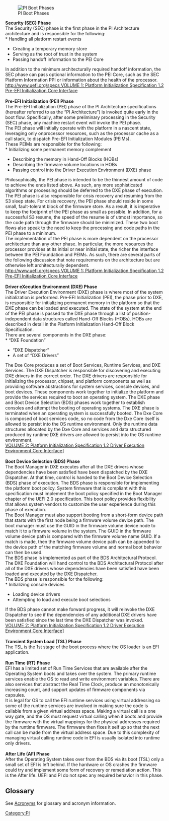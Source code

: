 [[Category:PI]]
[[Image:PI Boot Phases.jpg|thumb|alt=PI Boot Phases Picture|PI Boot Phases]]

'''Security (SEC) Phase'''<br>
The Security (SEC) phase is the first phase in the PI Architecture architecture and is responsible for
the following:<br>
* Handling all platform restart events
* Creating a temporary memory store
* Serving as the root of trust in the system
* Passing handoff information to the PEI Core
In addition to the minimum architecturally required handoff information, the SEC phase can pass
optional information to the PEI Core, such as the SEC Platform Information PPI or
information about the health of the processor.<br>
[[http://www.uefi.org/specs VOLUME 1: Platform Initialization Specification 1.2 Pre-EFI Initialization Core Interface]] <br>
<br>'''Pre-EFI Initialization (PEI) Phase'''<br>
The Pre-EFI Initialization (PEI) phase of the PI Architecture specifications (hereafter referred to as
the “PI Architecture”) is invoked quite early in the boot flow. Specifically, after some preliminary
processing in the Security (SEC) phase, any machine restart event will invoke the PEI phase.<br>
The PEI phase will initially operate with the platform in a nascent state, leveraging only onprocessor
resources, such as the processor cache as a call stack, to dispatch Pre-EFI Initialization
Modules (PEIMs).<br>
These PEIMs are responsible for the following:<br>
* Initializing some permanent memory complement
* Describing the memory in Hand-Off Blocks (HOBs)
* Describing the firmware volume locations in HOBs
* Passing control into the Driver Execution Environment (DXE) phase
Philosophically, the PEI phase is intended to be the thinnest amount of code to achieve the ends
listed above. As such, any more sophisticated algorithms or processing should be deferred to the
DXE phase of execution.<br>
The PEI phase is also responsible for crisis recovery and resuming from the S3 sleep state. For crisis
recovery, the PEI phase should reside in some small, fault-tolerant block of the firmware store. As a
result, it is imperative to keep the footprint of the PEI phase as small as possible. In addition, for a
successful S3 resume, the speed of the resume is of utmost importance, so the code path through the
firmware should be minimized. These two boot flows also speak to the need to keep the processing
and code paths in the PEI phase to a minimum.<br>
The implementation of the PEI phase is more dependent on the processor architecture than any other
phase. In particular, the more resources the processor provides at its initial or near initial state, the
richer the interface between the PEI Foundation and PEIMs. As such, there are several parts of the
following discussion that note requirements on the architecture but are otherwise left architecturally
dependent.<br>
[[http://www.uefi.org/specs VOLUME 1: Platform Initialization Specification 1.2 Pre-EFI Initialization Core Interface]] <br>
<br>'''Driver eXecution Environment (DXE) Phase'''<br>
The Driver Execution Environment (DXE) phase is where most of the system initialization is performed. Pre-EFI Initialization (PEI), the phase prior to DXE, is responsible for initializing permanent memory in the platform so that the DXE phase can be loaded and executed. The state of the system at the end of the PEI phase is passed to the DXE phase through a list of position-independent data structures called Hand-Off Blocks (HOBs). HOBs are described in detail in the Platform Initialization Hand-Off Block Specification.<br>
There are several components in the DXE phase:<br>
* “DXE Foundation”
* “DXE Dispatcher”
* A set of “DXE Drivers”
The Dxe Core produces a set of Boot Services, Runtime Services, and DXE Services. The DXE Dispatcher is responsible for discovering and executing DXE drivers in the correct order. The DXE drivers are responsible for initializing the processor, chipset, and platform components as well as providing software abstractions for system services, console devices, and boot devices. These components work together to initialize the platform and provide the services required to boot an operating system. The DXE phase and Boot Device Selection (BDS) phases work together to establish consoles and attempt the booting of operating systems. The DXE phase is terminated when an operating system is successfully booted. The Dxe Core is composed of boot services code, so no code from the Dxe Core itself is allowed to persist into the OS runtime environment. Only the runtime data structures allocated by the Dxe Core and services and data structured produced by runtime DXE drivers are allowed to persist into the OS runtime environment.<br>
[http://www.uefi.org/specs VOLUME 2: Platform Initialization Specification 1.2 Driver Execution Environment Core Interface]]<br> 
<br>'''Boot Device Selection (BDS) Phase'''<br>
The Boot Manager in DXE executes after all the DXE drivers whose dependencies have been satisfied have been dispatched by the DXE Dispatcher. At that time, control is handed to the Boot Device Selection (BDS) phase of execution. The BDS phase is responsible for implementing the platform boot policy. System firmware that is compliant with this specification must implement the boot policy specified in the Boot Manager chapter of the UEFI 2.0 specification. This boot policy provides flexibility that allows system vendors to customize the user experience during this phase of execution.<br>
The Boot Manager must also support booting from a short-form device path that starts with the first node being a firmware volume device path. The boot manager must use the GUID in the firmware volume device node to match it to a firmware volume in the system. The GUID in the firmware volume device path is compared with the firmware volume name GUID. If a match is made, then the firmware volume device path can be appended to the device path of the matching firmware volume and normal boot behavior can then be used.<br>
The BDS phase is implemented as part of the BDS Architectural Protocol. The DXE Foundation will hand control to the BDS Architectural Protocol after all of the DXE drivers whose dependencies have been satisfied have been loaded and executed by the DXE Dispatcher.<br>
The BDS phase is responsible for the following:<br>
* Initializing console devices
* Loading device drivers
* Attempting to load and execute boot selections
If the BDS phase cannot make forward progress, it will reinvoke the DXE Dispatcher to see if the dependencies of any additional DXE drivers have been satisfied since the last time the DXE Dispatcher was invoked.<br>
[http://www.uefi.org/specs VOLUME 2: Platform Initialization Specification 1.2 Driver Execution Environment Core Interface]]<br> 
<br>'''Transient System Load (TSL) Phase'''<br>
The TSL is the 1st stage of the boot process where the OS loader is an EFI application.<br>
<br>'''Run Time (RT) Phase'''<br>
EFI has a limited set of Run Time Services that are available after the Operating System boots and takes over the system. The primary runtime services enable the OS to read and write environment variables. There are also services that abstract the Real Time Clock, produce an monotonically increasing count, and support updates of firmware components via capsules.<br>
It is legal for OS to call the EFI runtime services using virtual addressing so some of the runtime services are involved in making sure the code is callable from a given virtual address space. Making a virtual call is a one way gate, and the OS must request virtual calling when it boots and provide the firmware with the virtual mappings for the physical addresses required by the runtime firmware. The firmware then fixes it self up so that the next call can be made from the virtual address space. Due to this complexity of managing virtual calling runtime code in EFI is usually isolated into runtime only drivers.<br>
<br>'''After Life (AF) Phase'''<br>
After the Operating System takes over from the BDS via its boot (TSL)  only a small set of EFI is left behind. If the hardware or OS crashes the  firmware could try and implement some form of recovery or remediation action. This is the After life. UEFI and PI do not spec any required behavior in this phase. 

== Glossary ==
See [[Acronyms]] for glossary and acronym information.
